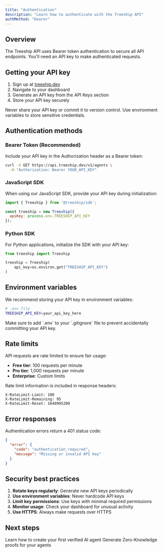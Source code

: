 ```yaml
---
title: "Authentication"
description: "Learn how to authenticate with the Treeship API"
authMethod: "bearer"
---
```


## Overview

The Treeship API uses Bearer token authentication to secure all API endpoints. You'll need an API key to make authenticated requests.

## Getting your API key

1. Sign up at [treeship.dev](https://www.treeship.dev)
2. Navigate to your dashboard
3. Generate an API key from the API Keys section
4. Store your API key securely

<Warning>
  Never share your API key or commit it to version control. Use environment variables to store sensitive credentials.
</Warning>

## Authentication methods

### Bearer Token (Recommended)

Include your API key in the Authorization header as a Bearer token:

```bash
curl -X GET https://api.treeship.dev/v1/agents \
  -H "Authorization: Bearer YOUR_API_KEY"
```

### JavaScript SDK

When using our JavaScript SDK, provide your API key during initialization:

```javascript
import { Treeship } from '@treeship/sdk';

const treeship = new Treeship({
  apiKey: process.env.TREESHIP_API_KEY
});
```

### Python SDK

For Python applications, initialize the SDK with your API key:

```python
from treeship import Treeship

treeship = Treeship(
    api_key=os.environ.get("TREESHIP_API_KEY")
)
```

## Environment variables

We recommend storing your API key in environment variables:

```bash
# .env file
TREESHIP_API_KEY=your_api_key_here
```

<Note>
  Make sure to add `.env` to your `.gitignore` file to prevent accidentally committing your API key.
</Note>

## Rate limits

API requests are rate limited to ensure fair usage:

- **Free tier**: 100 requests per minute
- **Pro tier**: 1,000 requests per minute
- **Enterprise**: Custom limits

Rate limit information is included in response headers:

```
X-RateLimit-Limit: 100
X-RateLimit-Remaining: 95
X-RateLimit-Reset: 1640995200
```

## Error responses

Authentication errors return a 401 status code:

```json
{
  "error": {
    "code": "authentication_required",
    "message": "Missing or invalid API key"
  }
}
```

## Security best practices

1. **Rotate keys regularly**: Generate new API keys periodically
2. **Use environment variables**: Never hardcode API keys
3. **Limit key permissions**: Use keys with minimal required permissions
4. **Monitor usage**: Check your dashboard for unusual activity
5. **Use HTTPS**: Always make requests over HTTPS

## Next steps

<CardGroup cols={2}>
  <Card
    title="Create an Agent"
    icon="robot"
    href="/api-reference/agents/create"
  >
    Learn how to create your first verified AI agent
  </Card>
  <Card
    title="Generate Proofs"
    icon="shield-check"
    href="/api-reference/proofs/generate"
  >
    Generate Zero-Knowledge proofs for your agents
  </Card>
</CardGroup>